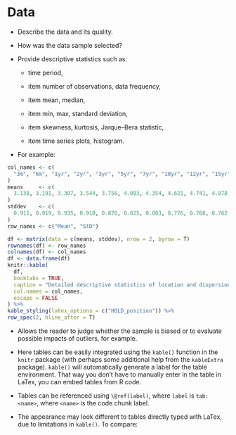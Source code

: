\newpage
# Data

* Describe the data and its quality.

* How was the data sample selected?

* Provide descriptive statistics such as:

  * time period,

  * item number of observations, data frequency,

  * item mean, median,

  * item min, max, standard deviation,

  * item skewness, kurtosis, Jarque--Bera statistic,

  * item time series plots, histogram.

* For example:

```r
col_names <- c(
  "3m", "6m", "1yr", "2yr", "3yr", "5yr", "7yr", "10yr", "12yr", "15yr"
)
means     <- c(
  3.138, 3.191, 3.307, 3.544, 3.756, 4.093, 4.354, 4.621, 4.741, 4.878
)
stddev    <- c(
  0.915, 0.919, 0.935, 0.910, 0.876, 0.825, 0.803, 0.776, 0.768, 0.762
)
row_names <- c("Mean", "StD")

df <- matrix(data = c(means, stddev), nrow = 2, byrow = T)
rownames(df) <- row_names
colnames(df) <- col_names
df <- data.frame(df)
knitr::kable(
  df,
  booktabs = TRUE,
  caption = "Detailed descriptive statistics of location and dispersion for 2100 observed swap rates for the period from February 15, 1999 to March 2, 2007. Swap rates measured as 3.12 (instead of 0.0312).",
  col.names = col_names, 
  escape = FALSE
) %>%
kable_styling(latex_options = c("HOLD_position")) %>%
row_spec(2, hline_after = T)
```

* Allows the reader to judge whether the sample is biased or to evaluate 
  possible impacts of outliers, for example.

* Here tables can be easily integrated using the `kable()` function in the
  `knitr` package (with perhaps some additional help from the `kableExtra`
  package). `kable()` will automatically generate a label for the table
  environment. That way you don't have to manually enter in the table in LaTex,
  you can embed tables from R code. 

* Tables can be referenced using `\@ref(label)`, where `label` is `tab:<name>`,
  where `<name>` is the code chunk label.

* The appearance may look different to tables directly typed with LaTex, due to
  limitations in `kable()`. To compare:
    \begin{table}[ht]

    \begin{center}
        {\footnotesize
        \begin{tabular}{l|cccccccccc}
            \hline \hline
                      & 3m    & 6m    & 1yr   & 2yr   & 3yr   & 5yr   & 7yr   & 10yr  & 12yr  & 15yr   \\
            \hline
                Mean   & 3.138 & 3.191 & 3.307 & 3.544 & 3.756 & 4.093 & 4.354 & 4.621 & 4.741 & 4.878  \\
                StD    & 0.915 & 0.919 & 0.935 & 0.910 & 0.876 & 0.825 & 0.803 & 0.776 & 0.768 & 0.762  \\
            \hline \hline
        \end{tabular}}
    \end{center}
    \caption{This table was handwritten with LaTeX.}
    \label{tab:table2}
    \end{table}
